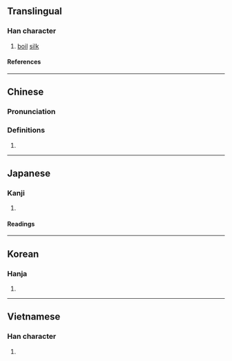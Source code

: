 {{character info/new}}
==Translingual==

===Han character===
{{Han char|rn=85|rad=水|as=09|sn=12|four=35196|canj=EDWF|ids=⿰氵柬}}

# [[boil]] [[silk]]

====References====
{{Han ref|kx=0636.100|dkj=17810|dj=1043.150|hdz=31671.050|uh=6E45}}

----

==Chinese==
{{zh-forms}}

===Pronunciation===
{{zh-pron
|m=liàn
|c=lin6
|mn=liān
|mc=y
|oc=y
|ma=
|cat=v
}}

===Definitions===
{{zh-hanzi}}

# {{rfdef|lang=zh}}

----

==Japanese==

===Kanji===
{{ja-kanji|grade=|rs=水09}}

# {{defn|lang=ja|sort=水09}}

====Readings====
{{ja-readings
|on=れん, らん
|kun=ねる
}}

----

==Korean==

===Hanja===
{{ko-hanja|hangeul=[[련]]>[[연]]|eumhun=|rv=ryeon>yeon|mr=ryŏn>yŏn|y=lyen>yen}}

# {{defn|lang=ko|sort=水09}}

----

==Vietnamese==

===Han character===
{{vi-readings|rs=水09|reading=rịn}}

# {{defn|lang=vi|sort=水09}}
